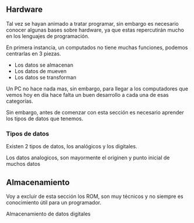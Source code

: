 ## Hardware

Tal vez se hayan animado a tratar programar, sin embargo es necesario conocer algunas bases sobre hardware, ya que estas repercutirán mucho en los lenguajes de programación.

En primera instancia, un computados no tiene muchas funciones, podemos centrarlas en 3 piezas.

* Los datos se almacenan
* Los datos de mueven
* Los datos se transforman

Un PC no hace nada mas, sin embargo, para llegar a los computadores que vemos hoy en dia hace falta un buen desarrollo a cada una de esas categorías.

Sin embargo, antes de comenzar con esta sección es necesario aprender los tipos de datos que tenemos.

### Tipos de datos

Existen 2 tipos de datos, los analógicos y los digitales.

Los datos analogicos, son mayormente el originen y punto inicial de muchos datos

## Almacenamiento

Voy a excluir de esta sección los ROM, son muy técnicos y no siempre es conocimiento útil para un programador.

Almacenamiento de datos digitales 
